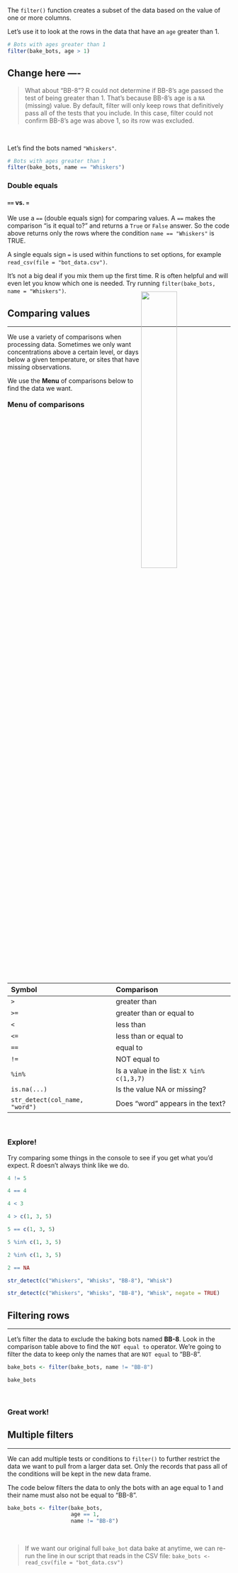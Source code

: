 

The `filter()` function creates a subset of the data based on the value of one or more columns.

Let's use it to look at the rows in the data that have an `age` greater than 1.

```r
# Bots with ages greater than 1
filter(bake_bots, age > 1)
```

## Change here ----

> What about "BB-8"? R could not determine if BB-8's age passed the test of being greater than 1. That's because BB-8's age is a `NA` (missing) value. By default, filter will only keep rows that definitively pass all of the tests that you include. In this case, filter could not confirm BB-8's age was above 1, so its row was excluded.

<br>

Let's find the bots named `"Whiskers"`.
```r
# Bots with ages greater than 1
filter(bake_bots, name == "Whiskers")
```

<div class="note">
### **Double equals** {-}

#### `==` vs. `=` {-}

We use a `==` (double equals sign) for comparing values. A `==` makes the comparison "is it equal to?" and returns a `True` or `False` answer. So the code above returns only the rows where the condition `name == "Whiskers"` is TRUE.

A single equals sign `=` is used within functions to set options, for example `read_csv(file = "bot_data.csv")`. 

It's not a big deal if you mix them up the first time. R is often helpful and will even let you know which one is needed. Try running `filter(bake_bots, name = "Whiskers")`.
</div>


## Comparing values {-}
<hr class="hrlvl2">

![](../images/porg_heights.png){style="float: right; margin-top: -94px; width: 40%;"}

We use a variety of comparisons when processing data. Sometimes we only want concentrations above a certain level, or days below a given temperature, or sites that have missing observations. 

We use the __Menu__ of comparisons below to find the data we want.

<div class="pinkcode">

<h3 style="margin-top: 18px; margin-bottom: -4px;"> Menu of comparisons </h3>

| Symbol | Comparison               |
|:-------|:-------------------------|
| `>`    | greater than             |
| `>=`   | greater than or equal to |
| `<`    | less than                |
| `<=`   | less than or equal to    |
| `==`   | equal to                 |
| `!=`   | NOT equal to             |
| `%in%` | Is a value in the list: `X %in% c(1,3,7)` |
| `is.na(...)`  | Is the value NA or missing? |
| `str_detect(col_name, "word")`  | Does "word" appears in the text? |


</div>
<br>

<div class="tip">
### <i class="fas fa-user-astronaut" style="color: green"></i> Explore! {-}

Try comparing some things in the console to see if you get what you'd expect. R doesn't always think like we do.

```r
4 != 5

4 == 4

4 < 3

4 > c(1, 3, 5)

5 == c(1, 3, 5)

5 %in% c(1, 3, 5)

2 %in% c(1, 3, 5)

2 == NA

str_detect(c("Whiskers", "Whisks", "BB-8"), "Whisk")

str_detect(c("Whiskers", "Whisks", "BB-8"), "Whisk", negate = TRUE)
```
</div>


## Filtering rows {-}
<hr class="hrlvl2">

Let's filter the data to exclude the baking bots named **BB-8**. Look in the comparison table above to find the `NOT equal to` operator. We're going to filter the data to keep only the names that are `NOT equal` to "BB-8".

```r
bake_bots <- filter(bake_bots, name != "BB-8")

bake_bots
```

<br>

### Great work! {-}


## Multiple filters {-} 
<hr class="hrlvl2">

We can add multiple tests or conditions to `filter()` to further restrict the data we want to pull from a larger data set. Only the records that pass all of the conditions will be kept in the new data frame. 

The code below filters the data to only the bots with an age equal to 1 and their name must also not be equal to "BB-8".

```r
bake_bots <- filter(bake_bots,
                    age == 1,
                    name != "BB-8")
```

<br>

> If we want our original full `bake_bot` data bake at anytime, we can re-run the line in our script that reads in the CSV file: `bake_bots <- read_csv(file = "bot_data.csv")`



